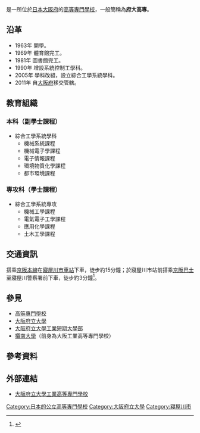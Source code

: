 {{Infobox School
| name           = 大阪府立大學工業高等專門學校
| other_name     = 
| logo           = 
| image          = OPCT.jpg
| caption        = 
| motto          = 
| established    = 1963年
| closed         = 
| type           = [[公立|公立]]
| language       = 
| religion       =
| affiliation    = 
| IMC            =
| legal_person   = {{tsl|ja|公立大学法人大阪府立大学|公立大學法人大阪府立大學}}
| district       = 
| grades         = 
| founder        = 
| president      = 
| principal      = 
| vice_principal = 
| assistant_principal =
| dean           = 
| director       = 
| college        = 
| house          = 
| su             = 
| sc             = 
| cs             = 
| cc             = 
| faculty        = 
| staff          = 
| students       = 
| area           = 
| athletics      = 
| conference     = 
| tree           = 
| colors         = 
| mascot         = 
| magazine       = 
| free_label     = 學科
| free_text      = 綜合工學系統學科
| free_label2    = 專攻科
| free_text2     = 綜合工學系統專攻
| telephone      = 
| fax            = 
| address        = {{JPN}}[[大阪府|大阪府]]<br>[[寢屋川市|寢屋川市]]幸町26-12
| location       =
| website        = [http://www2.ct.osakafu-u.ac.jp/ 官方網站]
}}

{{nihongo|'''大阪府立大學工業高等專門學校'''|大阪府立大学工業高等専門学校／おおさかふりつだいがくこうぎょうこうとうせんもんがっこう|3=Osaka Prefecture University College of Technology}}是一所位於[[日本|日本]][[大阪府|大阪府]]的[[高等專門學校|高等專門學校]]，一般簡稱為'''府大高專'''。

==沿革==
*1963年 開學。
*1969年 體育館完工。
*1981年 圖書館完工。
*1990年 增設系統控制工學科。
*2005年 學科改組，設立綜合工學系統學科。
*2011年 自[[大阪府|大阪府]]移交{{tsl|ja|公立大学法人大阪府立大学|公立大學法人大阪府立大學}}管轄。

==教育組織==
===本科（副學士課程）===
*綜合工學系統學科
**機械系統課程
**機械電子學課程
**電子情報課程
**環境物質化學課程
**都市環境課程
===專攻科（學士課程）===
*綜合工學系統專攻
**機械工學課程
**電氣電子工學課程
**應用化學課程
**土木工學課程

==交通資訊==
搭乘[[京阪本線|京阪本線]]在[[寢屋川市車站|寢屋川市車站]]下車，徒步約15分鐘；於寢屋川市站前搭乘[[京阪巴士|京阪巴士]]至寢屋川警察署前下車，徒步約3分鐘<ref>{{cite web|url=http://www2.ct.osakafu-u.ac.jp/about-opuct/%e4%ba%a4%e9%80%9a%e3%82%a2%e3%82%af%e3%82%bb%e3%82%b9%e3%80%80access/|title=交通アクセス　Access|publisher=Osaka Prefecture University College of Technology|deadurl=yes|archiveurl=https://web.archive.org/web/20161110202906/http://www2.ct.osakafu-u.ac.jp/about-opuct/%E4%BA%A4%E9%80%9A%E3%82%A2%E3%82%AF%E3%82%BB%E3%82%B9%E3%80%80access/|archivedate=2016-11-10|access-date=2016-11-03}}</ref>。

==參見==
*[[高等專門學校|高等專門學校]]
*[[大阪府立大學|大阪府立大學]]
*[[大阪府立大學工業短期大學部|大阪府立大學工業短期大學部]]
*[[攝南大學|攝南大學]]（前身為大阪工業高等專門學校）

==參考資料==
{{reflist}}

==外部連結==
*[http://www2.ct.osakafu-u.ac.jp/ 大阪府立大學工業高等專門學校] {{Wayback|url=http://www2.ct.osakafu-u.ac.jp/ |date=20201226030040 }}

{{高等專門學校}}
{{coord|34|46|13.5|N|135|37|44.4|E|region:JP_type:edu|display=title}}
[[Category:日本的公立高等專門學校|Category:日本的公立高等專門學校]]
[[Category:大阪府立大學|Category:大阪府立大學]]
[[Category:寢屋川市|Category:寢屋川市]]